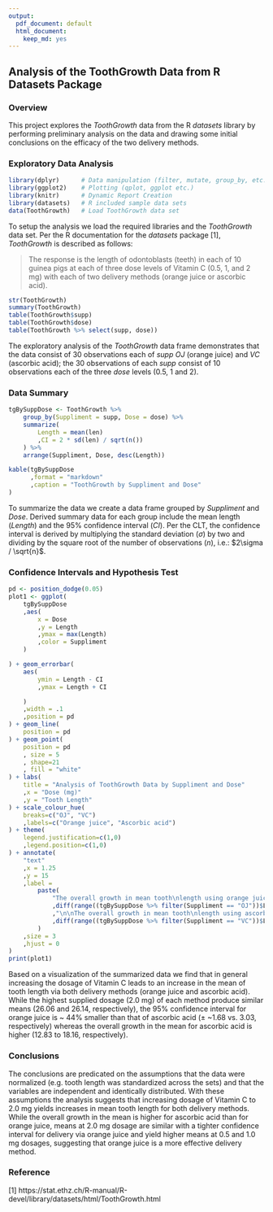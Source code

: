 ---
output:
  pdf_document: default
  html_document:
    keep_md: yes
---

## Analysis of the ToothGrowth Data from R Datasets Package

### Overview

This project explores the *ToothGrowth* data from the R *datasets* library by
performing preliminary analysis on the data and drawing some initial
conclusions on the efficacy of the two delivery methods.

### Exploratory Data Analysis

```{r "setup", message = F, warning = F}
library(dplyr)      # Data manipulation (filter, mutate, group_by, etc.)
library(ggplot2)    # Plotting (qplot, ggplot etc.)
library(knitr)      # Dynamic Report Creation
library(datasets)   # R included sample data sets
data(ToothGrowth)   # Load ToothGrowth data set
```

To setup the analysis we load the required libraries and the *ToothGrowth* data
set.  Per the R documentation for the *datasets* package [1], *ToothGrowth* is
described as follows:

> The response is the length of odontoblasts (teeth) in each of 10 guinea pigs at each of three dose levels of Vitamin C (0.5, 1, and 2 mg) with each of two delivery methods (orange juice or ascorbic acid).

```{r "exploratoryAnalysis"}
str(ToothGrowth)
summary(ToothGrowth)
table(ToothGrowth$supp)
table(ToothGrowth$dose)
table(ToothGrowth %>% select(supp, dose))
```

The exploratory analysis of the *ToothGrowth* data frame demonstrates that the
data consist of 30 observations each of *supp* *OJ* (orange juice) and *VC* 
(ascorbic acid); the 30 observations of each *supp* consist of 10 observations
each of the three *dose* levels (0.5, 1 and 2).

### Data Summary

```{r "summary"}

tgBySuppDose <- ToothGrowth %>%
    group_by(Suppliment = supp, Dose = dose) %>%
    summarize(
        Length = mean(len)
        ,CI = 2 * sd(len) / sqrt(n())
    ) %>%
    arrange(Suppliment, Dose, desc(Length))

kable(tgBySuppDose
      ,format = "markdown"
      ,caption = "ToothGrowth by Suppliment and Dose"
)
```

To summarize the data we create a data frame grouped by *Suppliment* and *Dose*.
Derived summary data for each group include the mean length (*Length*) and the
95% confidence interval (*CI*). Per the CLT, the confidence interval is derived
by multiplying the standard deviation ($\sigma$) by two and dividing by the
square root of the number of observations (*n*), i.e.: $2\sigma / \sqrt{n}$.

### Confidence Intervals and Hypothesis Test

```{r "ciAndTest", echo = F}
pd <- position_dodge(0.05)
plot1 <- ggplot(
    tgBySuppDose
    ,aes(
        x = Dose
        ,y = Length
        ,ymax = max(Length)
        ,color = Suppliment
    )

) + geom_errorbar(
    aes(
        ymin = Length - CI
        ,ymax = Length + CI

    )
    ,width = .1
    ,position = pd
) + geom_line(
    position = pd
) + geom_point(
    position = pd
    , size = 5
    , shape=21
    , fill = "white"
) + labs(
    title = "Analysis of ToothGrowth Data by Suppliment and Dose"
    ,x = "Dose (mg)"
    ,y = "Tooth Length"
) + scale_colour_hue(
    breaks=c("OJ", "VC")
    ,labels=c("Orange juice", "Ascorbic acid")
) + theme(
    legend.justification=c(1,0)
    ,legend.position=c(1,0)
) + annotate(
    "text"
    ,x = 1.25
    ,y = 15
    ,label = 
        paste(
            "The overall growth in mean tooth\nlength using orange juice is"
            ,diff(range((tgBySuppDose %>% filter(Suppliment == "OJ"))$Length))
            ,"\n\nThe overall growth in mean tooth\nlength using ascorbic acid is"
            ,diff(range((tgBySuppDose %>% filter(Suppliment == "VC"))$Length))
        )
    ,size = 3
    ,hjust = 0
)
print(plot1)
```

Based on a visualization of the summarized data we find that in general
increasing the dosage of Vitamin C leads to an increase in the mean of tooth
length via both delivery methods (orange juice and ascorbic acid). While the
highest supplied dosage (2.0 mg) of each method produce similar means (26.06 and
26.14, respectively), the 95% confidence interval for orange juice is ~ 44%
smaller than that of ascorbic acid ($\pm$ ~1.68 vs. 3.03, respectively) whereas
the overall growth in the mean for ascorbic acid is higher (12.83 to 18.16,
respectively).

### Conclusions

The conclusions are predicated on the assumptions that the data were normalized
(e.g. tooth length was standardized across the sets) and that the variables are
independent and identically distributed.  With these assumptions the analysis
suggests that increasing dosage of Vitamin C to 2.0 mg yields increases in mean
tooth length for both delivery methods.  While the overall growth in the mean is
higher for ascorbic acid than for orange juice, means at 2.0 mg dosage are
similar with a tighter confidence interval for delivery via orange juice and
yield higher means at 0.5 and 1.0 mg dosages, suggesting that orange juice is a
more effective delivery method.

### Reference

[1] https://stat.ethz.ch/R-manual/R-devel/library/datasets/html/ToothGrowth.html
